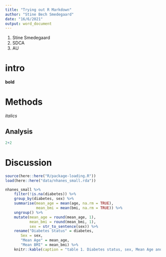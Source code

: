```yaml
---
title: "Trying out R Markdown"
author: "Stine Bech Smedegaard"
date: "16/6/2021"
output: word_document
---
```


1. Stine Smedegaard 
2. SDCA
3. AU 

# intro
**bold**

# Methods
*italics*

## Analysis
```r
2+2
```

# Discussion 



```r
source(here::here("R/package-loading.R"))
load(here::here("data/nhanes_small.rda"))
```

```r
nhanes_small %>%
    filter(!is.na(diabetes)) %>% 
    group_by(diabetes, sex) %>% 
    summarise(mean_age = mean(age, na.rm = TRUE),
              mean_bmi = mean(bmi, na.rm = TRUE)) %>%
    ungroup() %>% 
    mutate(mean_age = round(mean_age, 1),
           mean_bmi = round(mean_bmi, 1),
           sex = str_to_sentence(sex)) %>% 
    rename("Diabetes Status" = diabetes, 
       Sex = sex,
       "Mean Age" = mean_age,
       "Mean BMI" = mean_bmi) %>% 
    knitr::kable(caption = "table 1. Diabetes status, sex, Mean Age and BMI.")
```
```r

```


